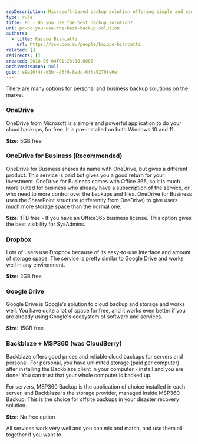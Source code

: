 ```yaml
---
seoDescription: Microsoft-based backup solution offering simple and powerful cloud backups for free with pre-installed OneDrive on Windows 10 and 11.
type: rule
title: PC - Do you use the best backup solution?
uri: pc-do-you-use-the-best-backup-solution
authors:
  - title: Kaique Biancatti
    url: https://ssw.com.au/people/kaique-biancatti
related: []
redirects: []
created: 2018-06-04T01:23:10.000Z
archivedreason: null
guid: e9e20f4f-d5bf-43f6-8adc-6ffa9270fe6e
---
```


There are many options for personal and business backup solutions on the market.
### OneDrive

OneDrive from Microsoft is a simple and powerful application to do your cloud backups, for free. It is pre-installed on both Windows 10 and 11.

**Size:** 5GB free

### OneDrive for Business (Recommended)

OneDrive for Business shares its name with OneDrive, but gives a different product. This service is paid but gives you a good return for your investment. OneDrive for Business comes with Office 365, so it is much more suited for business who already have a subscription of the service, or who need to more control over the backups and files. OneDrive for Business uses the SharePoint structure (differently from OneDrive) to give users much more storage space than the normal one.

**Size:** 1TB free - If you have an Office365 business license. This option gives the best visibility for SysAdmins.

### Dropbox

Lots of users use Dropbox because of its easy-to-use interface and amount of storage space. The service is pretty similar to Google Drive and works well in any environment.

**Size:** 2GB free

### Google Drive

Google Drive is Google's solution to cloud backup and storage and works well. You have quite a lot of space for free, and it works even better if you are already using Google's ecosystem of software and services.

**Size:** 15GB free

### Backblaze + MSP360 (was CloudBerry)

Backblaze offers good prices and reliable cloud backups for servers and personal. For personal, you have unlimited storage (paid per computer) after installing the Backblaze client in your computer - install and you are done! You can trust that your whole computer is backed up.

For servers, MSP360 Backup is the application of choice installed in each server, and Backblaze is the storage provider, managed inside MSP360 Backup. This is the choice for offsite backups in your disaster recovery solution.

**Size:** No free option

All services work very well and you can mix and match, and use them all together if you want to.